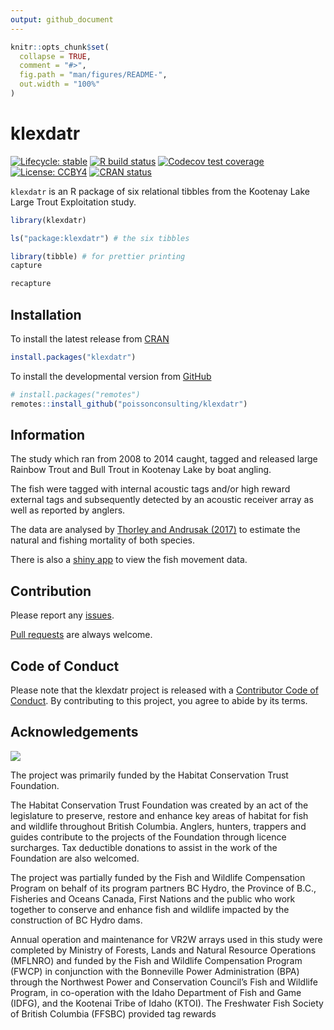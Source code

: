```yaml
---
output: github_document
---
```


<!-- README.md is generated from README.Rmd. Please edit that file -->

```r
knitr::opts_chunk$set(
  collapse = TRUE,
  comment = "#>",
  fig.path = "man/figures/README-",
  out.width = "100%"
)
```

# klexdatr

<!-- badges: start -->
[![Lifecycle: stable](https://img.shields.io/badge/lifecycle-stable-brightgreen.svg)](https://www.tidyverse.org/lifecycle/#stable)
[![R build status](https://github.com/poissonconsulting/klexdatr/workflows/R-CMD-check/badge.svg)](https://github.com/poissonconsulting/klexdatr/actions)
[![Codecov test coverage](https://codecov.io/gh/poissonconsulting/klexdatr/branch/master/graph/badge.svg)](https://codecov.io/gh/poissonconsulting/klexdatr?branch=master)
[![License: CCBY4](https://img.shields.io/badge/License-CCBY4-green.svg)](https://creativecommons.org/licenses/by/4.0/)
[![CRAN status](https://www.r-pkg.org/badges/version/klexdatr)](https://CRAN.R-project.org/package=klexdatr)
<!-- badges: end -->

`klexdatr` is an R package of six relational tibbles from the Kootenay Lake Large Trout Exploitation study.

```r
library(klexdatr)
```

```r
ls("package:klexdatr") # the six tibbles
```

```r
library(tibble) # for prettier printing
capture
```

```r
recapture
```

## Installation

To install the latest release from [CRAN](https://cran.r-project.org)
```r
install.packages("klexdatr")
```

To install the developmental version from [GitHub](https://github.com/poissonconsulting/klexdatr)
```r
# install.packages("remotes")
remotes::install_github("poissonconsulting/klexdatr")
```

## Information

The study which ran from 2008 to 2014 caught, tagged and released large Rainbow Trout and Bull Trout in Kootenay Lake by boat angling. 

The fish were tagged with internal acoustic tags and/or high reward external tags and subsequently detected by an acoustic receiver array as well as reported by anglers.

The data are analysed by [Thorley and Andrusak (2017)](https://peerj.com/articles/2874/) to estimate the natural and fishing mortality of both species.

There is also a [shiny app](https://www.poissonconsulting.ca/post/2018/klexdatr/) to view the fish movement data.

## Contribution

Please report any [issues](https://github.com/poissonconsulting/pkgtemplate/issues).

[Pull requests](https://github.com/poissonconsulting/pkgtemplate/pulls) are always welcome.

## Code of Conduct

Please note that the klexdatr project is released with a [Contributor Code of Conduct](https://contributor-covenant.org/version/2/0/CODE_OF_CONDUCT.html). By contributing to this project, you agree to abide by its terms.

## Acknowledgements

![](man/figures/logos.png)

The project was primarily funded by the Habitat Conservation Trust Foundation.

The Habitat Conservation Trust Foundation was created by an act of the legislature to preserve, restore and enhance key areas of habitat for fish and wildlife throughout British Columbia.
Anglers, hunters, trappers and guides contribute to the projects of the Foundation through licence surcharges.  Tax deductible donations to assist in the work of the Foundation are also welcomed.

The project was partially funded by the Fish and Wildlife Compensation Program on behalf of its program partners BC Hydro, the Province of B.C.,  Fisheries and Oceans Canada, First Nations and the public who work together to conserve and enhance fish and wildlife impacted by the construction of BC Hydro dams.

Annual operation and maintenance for VR2W arrays used in this study were completed by Ministry of Forests, Lands and Natural Resource Operations (MFLNRO) and funded by the Fish and Wildlife Compensation Program (FWCP) in conjunction with the Bonneville Power Administration (BPA) through the Northwest Power and Conservation Council’s Fish and Wildlife Program, in co-operation with the Idaho Department of Fish and Game (IDFG), and the Kootenai Tribe of Idaho (KTOI). The Freshwater Fish Society of British Columbia (FFSBC) provided
tag rewards
